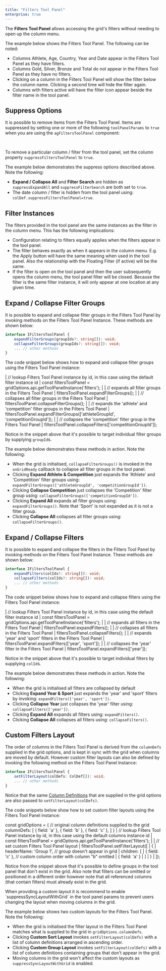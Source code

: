 ```yaml
---
title: "Filters Tool Panel"
enterprise: true
---
```


The **Filters Tool Panel** allows accessing the grid's filters without needing to open up the column menu.

The example below shows the Filters Tool Panel. The following can be noted:

- Columns Athlete, Age, Country, Year and Date appear in the Filters Tool Panel as they have filters.
- Columns Gold, Silver, Bronze and Total do not appear in the Filters Tool Panel as they have no filters.
- Clicking on a column in the Filters Tool Panel will show the filter below the column name. Clicking a second time will hide the filter again.
- Columns with filters active will have the filter icon appear beside the filter name in the tool panel.

<GridExampleRunner title='Filters Tool Panel' name='simple' type='mixed' options='{ "enterprise": true, "modules": ["clientside", "menu", "setfilter", "filterpanel"]}'></GridExampleRunner> 

## Suppress Options

It is possible to remove items from the Filters Tool Panel. Items are suppressed by setting one or more of the following `toolPanelParams` to `true` when you are using the `agFiltersToolPanel` component:

<interface-documentation interfaceName='ToolPanelFiltersCompParams' exclude='["api", "columnApi"]' config='{"overrideBottomMargin":"1rem"}' ></interface-documentation>

<br>

To remove a particular column / filter from the tool panel, set the column property `suppressFiltersToolPanel` to `true`.

<api-documentation source='column-properties/properties.json' section='filtering' names='["suppressFiltersToolPanel"]'></api-documentation>

The example below demonstrates the suppress options described above. Note the following:

- **Expand / Collapse All** and **Filter Search** are hidden as `suppressExpandAll` and `suppressFilterSearch` are both set to `true`.
- The date column / filter is hidden from the tool panel using: `colDef.suppressFiltersToolPanel=true`.

<GridExampleRunner title='Suppress Options' name='suppress-options' type='generated' options='{ "enterprise": true, "modules": ["clientside", "menu", "setfilter", "filterpanel"], "exampleHeight": 610 }'></GridExampleRunner>

## Filter Instances

The filters provided in the tool panel are the same instances as the filter in the column menu. This has the following implications:

- Configuration relating to filters equally applies when the filters appear in the tool panel.
- The filter behaves exactly as when it appears in the column menu. E.g. the Apply button will have the same meaning when used in the tool panel. Also the relationship with the Floating Filter (if active) will be the same.
- If the filter is open on the tool panel and then the user subsequently opens the column menu, the tool panel filter will be closed. Because the filter is the same filter instance, it will only appear at one location at any given time.

## Expand / Collapse Filter Groups

It is possible to expand and collapse filter groups in the Filters Tool Panel by invoking methods on the Filters Tool Panel Instance. These methods are shown below:

```ts
interface IFiltersToolPanel {
    expandFilterGroups(groupIds?: string[]): void;
    collapseFilterGroups(groupIds?: string[]): void;
    ... // other methods
}
```

The code snippet below shows how to expand and collapse filter groups using the Filters Tool Panel instance:

<snippet>
| // lookup Filters Tool Panel instance by id, in this case using the default filter instance id
| const filtersToolPanel = gridOptions.api.getToolPanelInstance('filters');
| 
| // expands all filter groups in the Filters Tool Panel
| filtersToolPanel.expandFilterGroups();
| 
| // collapses all filter groups in the Filters Tool Panel
| filtersToolPanel.collapseFilterGroups();
| 
| // expands the 'athlete' and 'competition' filter groups in the Filters Tool Panel
| filtersToolPanel.expandFilterGroups(['athleteGroupId', 'competitionGroupId']);
| 
| // collapses the 'competition' filter group in the Filters Tool Panel
| filtersToolPanel.collapseFilters(['competitionGroupId']);
</snippet>

Notice in the snippet above that it's possible to target individual filter groups by supplying `groupId`s.

The example below demonstrates these methods in action. Note the following:

- When the grid is initialised, `collapseFilterGroups()` is invoked in the `onGridReady` callback to collapse all filter groups in the tool panel.
- Clicking **Expand Athlete & Competition** just expands the 'Athlete' and 'Competition' filter groups using: `expandFilterGroups(['athleteGroupId', 'competitionGroupId'])`.
- Clicking **Collapse Competition** just collapses the 'Competition' filter group using: `collapseFilterGroups(['competitionGroupId'])`.
- Clicking **Expand All** expands all filter groups using: `expandFilterGroups()`. Note that 'Sport' is not expanded as it is not a filter group.
- Clicking **Collapse All** collapses all filter groups using: `collapseFilterGroups()`.

<GridExampleRunner title='Expand / Collapse Groups' name='expand-collapse-groups' type='generated' options='{ "enterprise": true, "modules": ["clientside", "menu", "setfilter", "filterpanel"] }'></GridExampleRunner>

## Expand / Collapse Filters

It is possible to expand and collapse the filters in the Filters Tool Panel by invoking methods on the Filters Tool Panel Instance. These methods are shown below:

```ts
interface IFiltersToolPanel {
    expandFilters(colIds?: string[]): void;
    collapseFilters(colIds?: string[]): void;
    ... // other methods
}
```

The code snippet below shows how to expand and collapse filters using the Filters Tool Panel instance:

<snippet>
| // lookup Filters Tool Panel instance by id, in this case using the default filter instance id
| const filtersToolPanel = gridOptions.api.getToolPanelInstance('filters');
| 
| // expands all filters in the Filters Tool Panel
| filtersToolPanel.expandFilters();
| 
| // collapses all filters in the Filters Tool Panel
| filtersToolPanel.collapseFilters();
| 
| // expands 'year' and 'sport' filters in the Filters Tool Panel
| filtersToolPanel.expandFilters(['year', 'sport']);
| 
| // collapses the 'year' filter in the Filters Tool Panel
| filtersToolPanel.expandFilters(['year']);
</snippet>


Notice in the snippet above that it's possible to target individual filters by supplying `colId`s.

The example below demonstrates these methods in action. Note the following:

- When the grid is initialised all filters are collapsed by default
- Clicking **Expand Year &amp; Sport** just expands the 'year' and 'sport' filters by invoking: `expandFilters(['year', 'sport'])`.
- Clicking **Collapse Year** just collapses the 'year' filter using: `collapseFilters(['year'])`.
- Clicking **Expand All** expands all filters using: `expandFilters()`.
- Clicking **Collapse All** collapses all filters using: `collapseFilters()`.

<GridExampleRunner title='Expand / Collapse Filters' name='expand-collapse-filters' type='generated' options='{ "enterprise": true, "modules": ["clientside", "menu", "setfilter", "filterpanel"] }'></GridExampleRunner>

## Custom Filters Layout

The order of columns in the Filters Tool Panel is derived from the `columnDefs` supplied in the grid options, and is kept in sync with the grid when columns are moved by default. However custom filter layouts can also be defined by invoking the following method on the Filters Tool Panel Instance:

```ts
interface IFiltersToolPanel {
    setFilterLayout(colDefs: ColDef[]): void;
    ... // other methods
}
```

Notice that the same [Column Definitions](/column-definitions/) that are supplied in the grid options are also passed to `setFilterLayout(colDefs)`.

The code snippets below show how to set custom filter layouts using the Filters Tool Panel instance:

<snippet>
const gridOptions = {
    // original column definitions supplied to the grid
    columnDefs: [
        { field: 'a' },
        { field: 'b' },
        { field: 'c' },
    ]
}
</snippet>

<snippet>
| // lookup Filters Tool Panel instance by id, in this case using the default columns instance id
| const filtersToolPanel = gridOptions.api.getToolPanelInstance('filters');
| 
| // set custom Filters Tool Panel layout
| filtersToolPanel.setFilterLayout([
|     {
|         headerName: 'Group 1', // group doesn't appear in grid
|         children: [
|             { field: 'c' }, // custom column order with column "b" omitted
|             { field: 'a' }
|         ]
|     }
| ]);
</snippet>

Notice from the snippet above that it's possible to define groups in the tool panel that don't exist in the grid. Also note that filters can be omitted or positioned in a different order however note that all referenced columns (that contain filters) must already exist in the grid.

<note>
When providing a custom layout it is recommend to enable `suppressSyncLayoutWithGrid` in the
tool panel params to prevent users changing the layout when moving columns in the grid.
</note>

The example below shows two custom layouts for the Filters Tool Panel. Note the following:

- When the grid is initialised the filter layout in the Filters Tool Panel matches what is supplied to the grid in `gridOptions.columnDefs`.
- Clicking **Custom Sort Layout** invokes `setFilterLayout(colDefs)` with a list of column definitions arranged in ascending order.
- Clicking **Custom Group Layout** invokes `setFilterLayout(colDefs)` with a list of column definitions containing groups that don't appear in the grid.
- Moving columns in the grid won't affect the custom layouts as `suppressSyncLayoutWithGrid` is enabled.

<GridExampleRunner title='Custom Filters Layout' name='custom-layout' type='generated' options='{ "enterprise": true, "modules": ["clientside", "menu", "setfilter", "filterpanel"] }'></GridExampleRunner>
